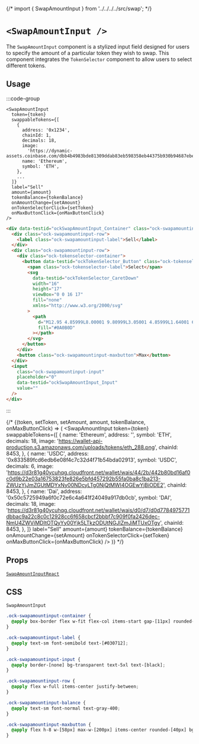 {/* import { SwapAmountInput } from '../../../../src/swap'; */}

# `<SwapAmountInput />`

The `SwapAmountInput` component is a stylized input field designed for users to specify the amount of a particular token they wish to swap. This component integrates the `TokenSelector` component to allow users to select different tokens.

## Usage

:::code-group

```tsx [code]
<SwapAmountInput
  token={token}
  swappableTokens={[
    {
      address: '0x1234',
      chainId: 1,
      decimals: 18,
      image:
        'https://dynamic-assets.coinbase.com/dbb4b4983bde81309ddab83eb598358eb44375b930b94687ebe38bc22e52c3b2125258ffb8477a5ef22e33d6bd72e32a506c391caa13af64c00e46613c3e5806/asset_icons/4113b082d21cc5fab17fc8f2d19fb996165bcce635e6900f7fc2d57c4ef33ae9.png',
      name: 'Ethereum',
      symbol: 'ETH',
    },
    ...
  ]}
  label="Sell"
  amount={amount}
  tokenBalance={tokenBalance}
  onAmountChange={setAmount}
  onTokenSelectorClick={setToken}
  onMaxButtonClick={onMaxButtonClick}
/>
```

```html [return html]
<div data-testid="ockSwapAmountInput_Container" class="ock-swapamountinput-container">
  <div class="ock-swapamountinput-row">
    <label class="ock-swapamountinput-label">Sell</label>
  </div>
  <div class="ock-swapamountinput-row">
    <div class="ock-tokenselector-container">
      <button data-testid="ockTokenSelector_Button" class="ock-tokenselector-button">
        <span class="ock-tokenselector-label">Select</span>
        <svg
          data-testid="ockTokenSelector_CaretDown"
          width="16"
          height="17"
          viewBox="0 0 16 17"
          fill="none"
          xmlns="http://www.w3.org/2000/svg"
        >
          <path
            d="M12.95 4.85999L8.00001 9.80999L3.05001 4.85999L1.64001 6.27999L8.00001 12.64L14.36 6.27999L12.95 4.85999Z"
            fill="#0A0B0D"
          ></path>
        </svg>
      </button>
    </div>
    <button class="ock-swapamountinput-maxbutton">Max</button>
  </div>
  <input
    class="ock-swapamountinput-input"
    placeholder="0"
    data-testid="ockSwapAmountInput_Input"
    value=""
  />
</div>
```

:::

{/*
<App>
  <SwapAmountInputContainer>
    {(token, setToken, setAmount, amount, tokenBalance, onMaxButtonClick) => (
      <SwapAmountInput
        token={token}
        swappableTokens={[
          {
            name: 'Ethereum',
            address: '',
            symbol: 'ETH',
            decimals: 18,
            image: 'https://wallet-api-production.s3.amazonaws.com/uploads/tokens/eth_288.png',
            chainId: 8453,
          },
          {
            name: 'USDC',
            address: '0x833589fcd6edb6e08f4c7c32d4f71b54bda02913',
            symbol: 'USDC',
            decimals: 6,
            image:
              'https://d3r81g40ycuhqg.cloudfront.net/wallet/wais/44/2b/442b80bd16af0c0d9b22e03a16753823fe826e5bfd457292b55fa0ba8c1ba213-ZWUzYjJmZGUtMDYxNy00NDcyLTg0NjQtMWI4OGEwYjBiODE2',
            chainId: 8453,
          },
          {
            name: 'Dai',
            address: '0x50c5725949a6f0c72e6c4a641f24049a917db0cb',
            symbol: 'DAI',
            decimals: 18,
            image:
              'https://d3r81g40ycuhqg.cloudfront.net/wallet/wais/d0/d7/d0d7784975771dbbac9a22c8c0c12928cc6f658cbcf2bbbf7c909f0fa2426dec-NmU4ZWViMDItOTQyYy00Yjk5LTkzODUtNGJlZmJiMTUxOTgy',
            chainId: 8453,
          },
        ]}
        label="Sell"
        amount={amount}
        tokenBalance={tokenBalance}
        onAmountChange={setAmount}
        onTokenSelectorClick={setToken}
        onMaxButtonClick={onMaxButtonClick}
      />
    )}
  </SwapAmountInputContainer>
</App>
*/}

## Props

[`SwapAmountInputReact`](/swap/types#SwapAmountInputReact)

## CSS

`SwapAmountInput`

```css
.ock-swapamountinput-container {
  @apply box-border flex w-fit flex-col items-start gap-[11px] rounded-2xl bg-[#FFF] p-4;
}

.ock-swapamountinput-label {
  @apply text-sm font-semibold text-[#030712];
}

.ock-swapamountinput-input {
  @apply border-[none] bg-transparent text-5xl text-[black];
}

.ock-swapamountinput-row {
  @apply flex w-full items-center justify-between;
}

.ock-swapamountinput-balance {
  @apply text-sm font-normal text-gray-400;
}

.ock-swapamountinput-maxbutton {
  @apply flex h-8 w-[58px] max-w-[200px] items-center rounded-[40px] bg-gray-100 px-3 py-2 text-base font-medium not-italic leading-6 text-gray-500;
}
```
